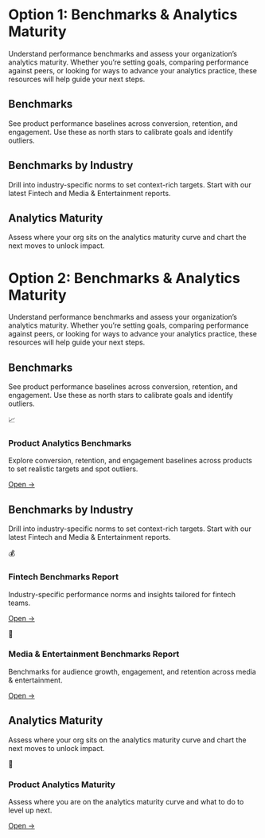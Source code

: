 
# Option 1: Benchmarks & Analytics Maturity
Understand performance benchmarks and assess your organization’s analytics maturity. Whether you’re setting goals, comparing performance against peers, or looking for ways to advance your analytics practice, these resources will help guide your next steps.

## Benchmarks
See product performance baselines across conversion, retention, and engagement. Use these as north stars to calibrate goals and identify outliers.

<Cards>
  <Cards.Card icon title="Product Analytics Benchmarks" href="https://mixpanel.com/benchmarks/" target="_blank" />
</Cards>

## Benchmarks by Industry
Drill into industry-specific norms to set context-rich targets. Start with our latest Fintech and Media & Entertainment reports.

<Cards>
  <Cards.Card icon title="Fintech" href="https://mixpanel.com/m/benchmarks-report-2025-fintech/" target="_blank" />
  <Cards.Card icon title="Media & Entertainment" href="https://mixpanel.com/m/benchmarks-report-2025-media-entertainment/" target="_blank" />
</Cards>

## Analytics Maturity
Assess where your org sits on the analytics maturity curve and chart the next moves to unlock impact.

<Cards>
  <Cards.Card icon title="Analytics Maturity" href="https://mixpanel.com/content/product-analytics-strategy/get-started/" target="_blank" />
</Cards>





# Option 2: Benchmarks & Analytics Maturity
Understand performance benchmarks and assess your organization’s analytics maturity. Whether you’re setting goals, comparing performance against peers, or looking for ways to advance your analytics practice, these resources will help guide your next steps.

## Benchmarks
See product performance baselines across conversion, retention, and engagement. Use these as north stars to calibrate goals and identify outliers.

<section style={{display:'grid',gridTemplateColumns:'repeat(auto-fit,minmax(240px,1fr))',gap:'16px',margin:'16px 0'}}>
 
<article style={{border:'1px solid #E5E7EB',borderRadius:'12px',padding:'16px',background:'#fff'}}>
    <div aria-hidden style={{fontSize:'24px'}}>📈</div>
    <h3 style={{margin:'8px 0 4px'}}><strong>Product Analytics Benchmarks</strong></h3>
    <p style={{margin:'0 0 8px'}}>Explore conversion, retention, and engagement baselines across products to set realistic targets and spot outliers.</p>
    <p style={{margin:0}}><a href="https://mixpanel.com/benchmarks/" target="_blank" style={{fontWeight:600}}>Open →</a></p>
  </article>

</section>


## Benchmarks by Industry
Drill into industry-specific norms to set context-rich targets. Start with our latest Fintech and Media & Entertainment reports.

<section style={{display:'grid',gridTemplateColumns:'repeat(auto-fit,minmax(240px,1fr))',gap:'16px',margin:'16px 0'}}>

<article style={{border:'1px solid #E5E7EB',borderRadius:'12px',padding:'16px',background:'#fff'}}>
    <div aria-hidden style={{fontSize:'24px'}}>💰</div>
    <h3 style={{margin:'8px 0 4px'}}><strong>Fintech Benchmarks Report</strong></h3>
    <p style={{margin:'0 0 8px'}}>Industry-specific performance norms and insights tailored for fintech teams.</p>
    <p style={{margin:0}}><a href="https://mixpanel.com/m/benchmarks-report-2025-fintech/" target="_blank" style={{fontWeight:600}}>Open →</a></p>
  </article>

  <article style={{border:'1px solid #E5E7EB',borderRadius:'12px',padding:'16px',background:'#fff'}}>
    <div aria-hidden style={{fontSize:'24px'}}>🎥</div>
    <h3 style={{margin:'8px 0 4px'}}><strong>Media & Entertainment Benchmarks Report</strong></h3>
    <p style={{margin:'0 0 8px'}}>Benchmarks for audience growth, engagement, and retention across media & entertainment. </p>
    <p style={{margin:0}}><a href="https://mixpanel.com/m/benchmarks-report-2025-media-entertainment/" style={{fontWeight:600}}>Open →</a></p>
  </article>

</section>


## Analytics Maturity
Assess where your org sits on the analytics maturity curve and chart the next moves to unlock impact.

  <article style={{border:'1px solid #E5E7EB',borderRadius:'12px',padding:'16px',background:'#fff'}}>
    <div aria-hidden style={{fontSize:'24px'}}>🌱</div>
    <h3 style={{margin:'8px 0 4px'}}><strong>Product Analytics Maturity</strong></h3>
    <p style={{margin:'0 0 8px'}}>Assess where you are on the analytics maturity curve and what to do to level up next.</p>
    <p style={{margin:0}}><a href="https://mixpanel.com/content/product-analytics-strategy/get-started/" target="_blank" style={{fontWeight:600}}>Open →</a></p>
  </article>

</section>
